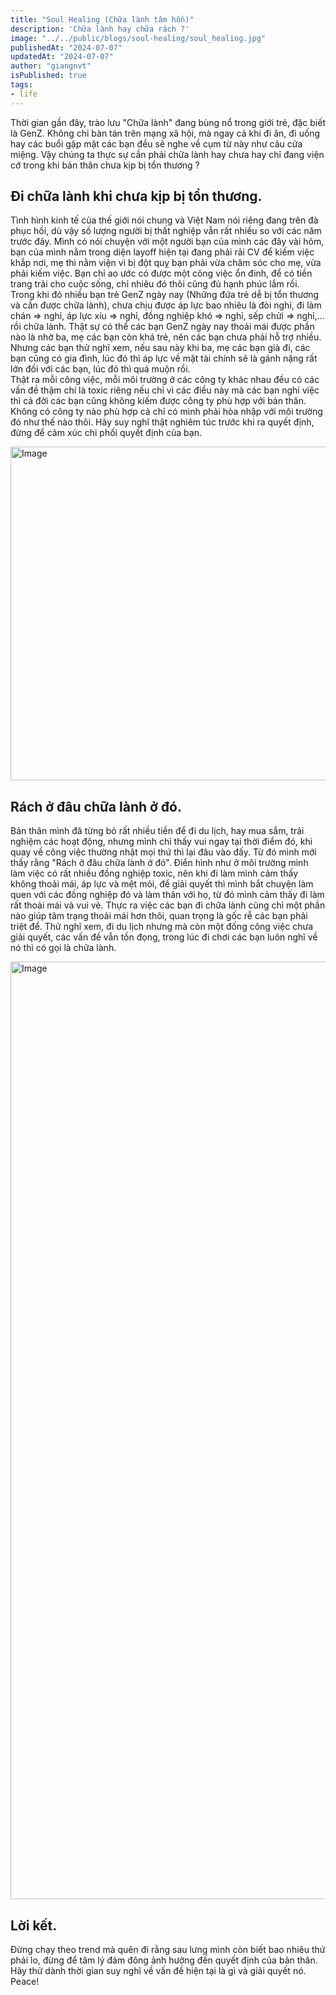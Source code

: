 ```yaml
---
title: "Soul Healing (Chữa lành tâm hồn)"
description: 'Chữa lành hay chữa rách ?'
image: "../../public/blogs/soul-healing/soul_healing.jpg"
publishedAt: "2024-07-07"
updatedAt: "2024-07-07"
author: "giangnvt"
isPublished: true
tags:
- life
---
```

<div style={{lineHeight:3}}>
Thời gian gần đây, trào lưu "Chữa lành" đang bùng nổ trong giới trẻ, đặc biết là GenZ. Không chỉ bàn tán trên mạng xã hội, mà ngay cả khi
đi ăn, đi uống hay các buổi gặp mặt các bạn đều sẽ nghe về cụm từ này như câu cửa miệng. Vậy chúng ta thực sự cần phải chữa lành hay chưa hay chỉ đang viện cớ
trong khi bản thân chưa kịp bị tổn thương ?
</div>

## Đi chữa lành khi chưa kịp bị tổn thương.

<div style={{lineHeight:3}}>
Tình hình kinh tế của thế giới nói chung và Việt Nam nói riêng đang trên đà phục hồi, dù vậy số lượng người bị thất nghiệp vẫn rất nhiều so với các năm trước đây.
Mình có nói chuyện với một người bạn của mình các đây vài hôm, bạn của mình nằm trong diện layoff hiện tại đang phải rải CV để kiếm việc khắp nơi,
mẹ thì nằm viện vì bị đột quỵ bạn phải vừa chăm sóc cho mẹ, vừa phải kiếm việc. Bạn chỉ ao ước có được một công việc ổn đinh, để có tiền trang trải
cho cuộc sống, chỉ nhiêu đó thôi cũng đủ hạnh phúc lắm rồi. Trong khi đó nhiều bạn trẻ GenZ ngày nay (Những đứa trẻ dễ bị tổn thương và cần được chữa lành), chưa chịu được
áp lực bao nhiêu là đòi nghỉ, đi làm chán => nghỉ, áp lực xíu => nghỉ, đồng nghiệp khó => nghỉ, sếp chửi => nghỉ,... rồi chữa lành. Thật sự có thể các bạn GenZ ngày
nay thoải mái được phần nào là nhờ ba, mẹ các bạn còn khá trẻ, nên các bạn chưa phải hỗ trợ nhiều. Nhưng các bạn thử nghĩ xem, nếu sau này khi ba, mẹ các bạn
già đi, các bạn cũng có gia đình, lúc đó thì áp lực về mặt tài chính sẽ là gánh nặng rất lớn đối với các bạn, lúc đó thì quá muộn rồi.
</div>

<div style={{lineHeight:3}}>
Thật ra mỗi công việc, mỗi môi trường ở các công ty khác nhau đều có các vấn đề thậm chí là toxic riêng
nếu chỉ vì các điều này mà các bạn nghỉ việc thì cả đời các bạn cũng không kiếm được công ty phù hợp với bản thân. Không có công ty nào phù hợp cả chỉ có mình phải hòa nhập với môi trường đó như thế nào thôi. Hãy suy nghĩ thật nghiêm
túc trước khi ra quyết định, đừng để cảm xúc chi phối quyết định của bạn.
</div>

<Image
src="/blogs/soul-healing/soul_healing_1.jpeg"
width="800"
height="534"
alt="Image"
sizes="100vw"
/>

## Rách ở đâu chữa lành ở đó.

<div style={{lineHeight:3}}>
Bản thân mình đã từng bỏ rất nhiều tiền để đi du lịch, hay mua sắm, trải nghiệm các hoạt động, nhưng mình chỉ thấy vui ngay tại thời điểm đó, khi quay về công việc
thường nhật mọi thứ thì lại đâu vào đấy. Từ đó mình mới thấy rằng "Rách ở đâu chữa lành ở đó". Điển hình như ở môi trường mình làm việc có rất nhiều đồng nghiệp toxic, nên
khi đi làm mình cảm thấy không thoải mái, áp lực và mệt mỏi, để giải quyết thì mình bắt chuyện làm quen với các đồng nghiệp đó và làm thân với họ, từ đó mình cảm thấy đi làm
rất thoải mái và vui vẻ. Thực ra việc các bạn đi chữa lành cũng chỉ một phần nào giúp tâm trạng thoải mái hơn thôi, quan trọng là gốc rễ các bạn phải triệt để. Thử nghĩ xem,
đi du lịch nhưng mà còn một đống công việc chưa giải quyết, các vấn đề vẫn tồn đọng, trong lúc đi chơi các bạn luôn nghĩ về nó thì có gọi là chữa lành.
</div>

<Image
src="/blogs/soul-healing/soul_healing_2.webp"
width="1001"
height="1500"
alt="Image"
sizes="100vw"
/>

## Lời kết.
<div style={{lineHeight:3}}>
Đừng chạy theo trend mà quên đi rằng sau lưng mình còn biết bao nhiêu thứ phải lo, đừng để tâm lý đám đông ảnh hưởng đến quyết định của bản thân.
Hãy thử dành thời gian suy nghĩ về vấn đề hiện tại là gì và giải quyết nó. Peace!
</div>
